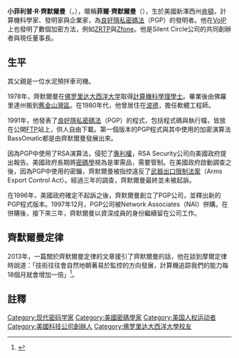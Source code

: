 {{noteTA
|1=zh-cn:新泽西; zh-tw:紐澤西; zh-hk:新澤西 
}}
'''小菲利普·R·齊默爾曼'''（{{lang-en|Philip R. Zimmermann, Jr.}}，{{bd|1954年|2月12日|||catIdx=Phil, Zimmermann}}），暱稱'''菲爾·齊默爾曼'''（{{lang|en|Phil Zimmermann}}），生於美國新澤西州[[肯頓_(新澤西州)|肯頓]]，計算機科學家、發明家與企業家，為[[良好隱私密碼法|良好隱私密碼法]]（PGP）的發明者。他在[[VoIP|VoIP]]上也發明了數個加密方法，例如[[ZRTP|ZRTP]]與[[Zfone|Zfone]]。他是Silent Circle公司的共同創辦者與現任董事長。
==生平==
其父親是一位水泥預拌車司機。

1978年，齊默爾曼在[[佛罗里达大西洋大学|佛罗里达大西洋大学]]取得[[計算機科學|計算機科學]][[理學士|理學士]]。畢業後由佛羅里達州搬到[[舊金山灣區|舊金山灣區]]。在1980年代，他曾居住在[[波德_(科羅拉多州)|波德]]，擔任軟體工程師。

1991年，他發表了[[良好隱私密碼法|良好隱私密碼法]]（PGP）的程式，包括程式碼與執行檔，皆放在公開[[FTP|FTP]]站上，供人自由下載。第一個版本的PGP程式與其中使用的加密演算法BassOmatic都是由齊默爾曼發展出來。

因為PGP中使用了RSA演算法，侵犯了[[專利權|專利權]]，RSA Security公司向美國政府提出報告。美國政府長期將[[密碼學|密碼學]]視為是軍需品，需要管制。在美國政府啟動調查之後，因為PGP中使用的密鑰，齊默爾曼被指控違反了[[武器出口限制法案|武器出口限制法案]]（Arms Export Control Act）。經過三年的調查，齊默爾曼最終並未被起訴。

在1996年，美國政府確定不起訴之後，齊默爾曼創立了PGP公司，並釋出新的PGP程式版本。1997年12月，PGP公司被Network Associates（NAI）併購。在併購後，接下來三年，齊默爾曼以資深成員的身份繼續留在公司工作。

== 齊默爾曼定律 ==
2013年，一篇關於齊默爾曼定律的文章援引了齊默爾曼的話，他在談到摩爾定律時說道：「技術往往會自然地朝著易於監控的方向發展，計算機追踪我們的能力每18個月就會增加一倍」<ref>{{cite news|url=http://gigaom.com/2013/08/11/zimmermanns-law-pgp-inventor-and-silent-circle-co-founder-phil-zimmermann-on-the-surveillance-society/|title=Zimmermann's Law: PGP inventor and Silent Circle co-founder Phil Zimmermann on the surveillance society — Tech News and Analysis|work=[[GigaOM|GigaOM]]|author=Om Malik|date=2013-08-11|accessdate=2013-08-20|archive-url=https://web.archive.org/web/20130815064716/http://gigaom.com/2013/08/11/zimmermanns-law-pgp-inventor-and-silent-circle-co-founder-phil-zimmermann-on-the-surveillance-society/|archive-date=2013-08-15|url-status=dead}}</ref>。

==註釋==
{{reflist}}
{{Authority control}}
{{DEFAULTSORT:Phil, Zimmermann}}

{{Internet Hall of Fame}}

[[Category:现代密码学家|Category:现代密码学家]]
[[Category:美國密碼學家|Category:美國密碼學家]]
[[Category:美国人权运动者|Category:美国人权运动者]]
[[Category:美國科技公司創辦人|Category:美國科技公司創辦人]]
[[Category:佛罗里达大西洋大學校友|Category:佛罗里达大西洋大學校友]]